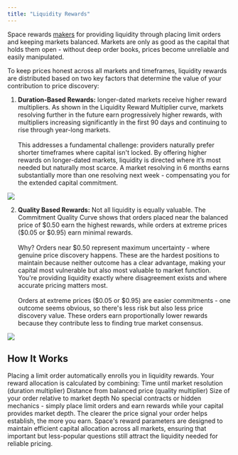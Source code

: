 ```yaml
---
title: "Liquidity Rewards"
---
```

Space rewards [makers](/features/clob/makers-and-takers) for providing liquidity through placing limit orders and keeping markets balanced. Markets are only as good as the capital that holds them open - without deep order books, prices become unreliable and easily manipulated.

To keep prices honest across all markets and timeframes, liquidity rewards are distributed based on two key factors that determine the value of your contribution to price discovery:
1. **Duration-Based Rewards:** longer-dated markets receive higher reward multipliers. As shown in the Liquidity Reward Multiplier curve, markets resolving further in the future earn progressively higher rewards, with multipliers increasing significantly in the first 90 days and continuing to rise through year-long markets. \
\
This addresses a fundamental challenge: providers naturally prefer shorter timeframes where capital isn't locked. By offering higher rewards on longer-dated markets, liquidity is directed where it’s most needed but naturally most scarce. A market resolving in 6 months earns substantially more than one resolving next week - compensating you for the extended capital commitment.

<Frame caption="Caption text">
  <img src="/images/image7.png" />
</Frame>



2. **Quality Based Rewards:** Not all liquidity is equally valuable. The Commitment Quality Curve shows that orders placed near the balanced price of \$0.50 earn the highest rewards, while orders at extreme prices (\$0.05 or \$0.95) earn minimal rewards. \
\
Why? Orders near \$0.50 represent maximum uncertainty - where genuine price discovery happens. These are the hardest positions to maintain because neither outcome has a clear advantage, making your capital most vulnerable but also most valuable to market function. You're providing liquidity exactly where disagreement exists and where accurate pricing matters most.\
\
Orders at extreme prices (\$0.05 or \$0.95) are easier commitments - one outcome seems obvious, so there's less risk but also less price discovery value. These orders earn proportionally lower rewards because they contribute less to finding true market consensus.

<Frame caption="Caption text">
  <img src="/images/image9.png" />
</Frame>


## How It Works
Placing a limit order automatically enrolls you in liquidity rewards. Your reward allocation is calculated by combining:
Time until market resolution (duration multiplier)
Distance from balanced price (quality multiplier)
Size of your order relative to market depth
No special contracts or hidden mechanics - simply place limit orders and earn rewards while your capital provides market depth. The clearer the price signal your order helps establish, the more you earn.
Space's reward parameters are designed to maintain efficient capital allocation across all markets, ensuring that important but less-popular questions still attract the liquidity needed for reliable pricing.

